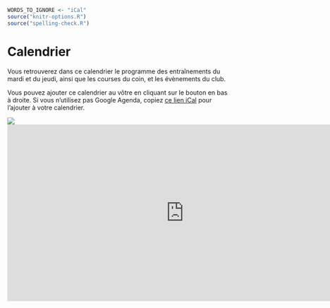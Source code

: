 ```r
WORDS_TO_IGNORE <- "iCal"
source("knitr-options.R")
source("spelling-check.R")
```

# Calendrier {-}

Vous retrouverez dans ce calendrier le programme des entraînements du mardi et du jeudi, ainsi que les courses du coin, et les évènements du club.

Vous pouvez ajouter ce calendrier au vôtre en cliquant sur le bouton en bas à droite.
Si vous n'utilisez pas Google Agenda, copiez [ce lien iCal](https://calendar.google.com/calendar/ical/6c500f8477e391525c62ee82fe0416a3caa043fd8c17eb20da1beebb48f21dbe%40group.calendar.google.com/public/basic.ics) pour l'ajouter à votre calendrier.

<!-- http://stackoverflow.com/questions/11122249/scale-iframe-css-width-100-like-an-image -->
<div class="h_iframe">
<!-- a transparent image is preferable -->
<img class="ratio" src="http://placehold.it/16x12"/>
<iframe src="https://calendar.google.com/calendar/embed?src=6c500f8477e391525c62ee82fe0416a3caa043fd8c17eb20da1beebb48f21dbe%40group.calendar.google.com&ctz=Europe%2FParis" style="border: 0" width="800" height="400" frameborder="0" scrolling="no"></iframe>
</div>

